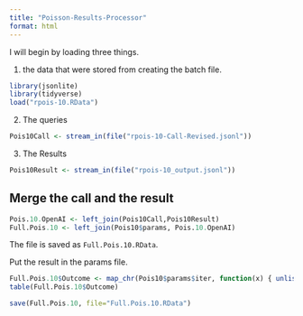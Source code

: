```yaml
---
title: "Poisson-Results-Processor"
format: html
---
```


I will begin by loading three things.  

1. the data that were stored from creating the batch file.

```r
library(jsonlite)
library(tidyverse)
load("rpois-10.RData")
```

2. The queries

```r
Pois10Call <- stream_in(file("rpois-10-Call-Revised.jsonl"))
```

3. The Results

```r
Pois10Result <- stream_in(file("rpois-10_output.jsonl"))
```

## Merge the call and the result

```r
Pois.10.OpenAI <- left_join(Pois10Call,Pois10Result)
Full.Pois.10 <- left_join(Pois10$params, Pois.10.OpenAI)
```

The file is saved as `Full.Pois.10.RData`.

Put the result in the params file.

```r
Full.Pois.10$Outcome <- map_chr(Pois10$params$iter, function(x) { unlist(Pois10Result$response$body$choices[[x]][[2]][2]) })
table(Full.Pois.10$Outcome)
```

```r
save(Full.Pois.10, file="Full.Pois.10.RData")
```

